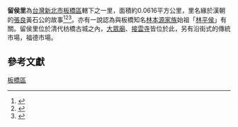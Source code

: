 
{{Coord|25.0100482|121.4545452|source:GoogleMaps|display=title}}
{{ROC Village or Li Info|
City/CountyName=[[新北市|新北市]]|
DivName=[[板橋區_(台灣)|板橋區]]|
Village/LiName=留侯|
Village/Li=里|
OldName =|
Longitude =|
Latitude =|
AreaTotal =0.0616|
HouseholdTotal=643|
PopTotal =1,715|
YearMonth=2011年1月|
Head =黃承亮|
Male =|
Female =|
Sub =10|
Website =|
Neighbors =|
MapLocation =|
Address =板橋區福德街2巷5號|
DataSource =
}}

'''留侯里'''為[[台灣|台灣]][[新北市|新北市]][[板橋區_(台灣)|板橋區]]轄下之一里，面積約0.0616平方公里，里名緣於漢朝的[[張良|張良]]黃石公的故事<ref>{{cite book|title= 臺灣鄉土全誌|year=1996|publisher=中一出版社}}</ref><ref>{{cite book|title=臺灣全志: 政治志·建置沿革篇|year=2007|publisher=國史館臺灣文獻館}}</ref><ref>{{cite web|title=板橋區公所網站|work=各里介紹|accessdate=2015-03-11}}</ref>。亦有一說認為與板橋知名[[林本源家族|林本源家族]]始祖「[[林平侯|林平侯]]」有關。留侯里位於清代枋橋古城之內，[[大眾廟|大眾廟]]、[[板橋接雲寺|接雲寺]]皆位於此，另有沿街式的傳統市場，福德市場。

==參考文獻==
{{reflist}}

{{新北市板橋區}}
{{TW-geo-stub}} 
[[Category:新北市的里|板橋區]]